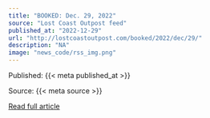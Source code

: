 ```yaml
---
title: "BOOKED: Dec. 29, 2022"
source: "Lost Coast Outpost feed"
published_at: "2022-12-29"
url: "http://lostcoastoutpost.com/booked/2022/dec/29/"
description: "NA"
image: "news_code/rss_img.png"
---
```



  Published: {{< meta published_at >}}
  

  Source: {{< meta source >}}
  

  [Read full article]({{< meta url >}})
  

